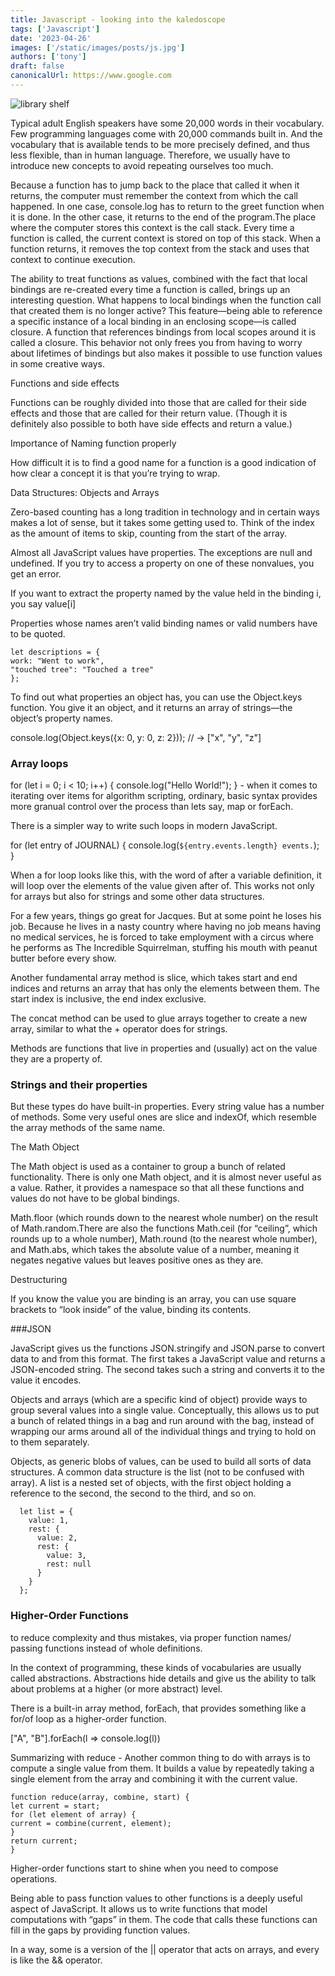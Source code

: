 ```yaml
---
title: Javascript - looking into the kaledoscope
tags: ['Javascript']
date: '2023-04-26'
images: ['/static/images/posts/js.jpg']
authors: ['tony']
draft: false
canonicalUrl: https://www.google.com
---
```


<Image
  className="w-full rounded-xl"
  alt="library shelf"
  src="/static/images/posts/js.jpg"
  layout="responsive"
  width={450}
  height={250}
/>

<TOCInline toc={props.toc} asDisclosure toHeading={3} />

Typical adult English speakers have some 20,000 words in their vocabulary. Few programming languages come with 20,000 commands built in. And the vocabulary that is available tends to be more precisely defined, and thus less flexible, than in human language. Therefore, we usually have to introduce new concepts to avoid repeating ourselves too much.

Because a function has to jump back to the place that called it when it returns, the computer must remember the context from which the call happened. In one case, console.log has to return to the greet function when it is done. In the other case, it returns to the end of the program.The place where the computer stores this context is the call stack. Every time a function is called, the current context is stored on top of this stack. When a function returns, it removes the top context from the stack and uses that context to continue execution.

The ability to treat functions as values, combined with the fact that local bindings are re-created every time a function is called, brings up an interesting question. What happens to local bindings when the function call that created them is no longer active? This feature—being able to reference a specific instance of a local binding in an enclosing scope—is called closure. A function that references bindings from local scopes around it is called a closure. This behavior not only frees you from having to worry about lifetimes of bindings but also makes it possible to use function values in some creative ways.

Functions and side effects

Functions can be roughly divided into those that are called for their side effects and those that are called for their return value. (Though it is definitely also possible to both have side effects and return a value.)

Importance of Naming function properly

How difficult it is to find a good name for a function is a good indication of how clear a concept it is that you’re trying to wrap.

Data Structures: Objects and Arrays

Zero-based counting has a long tradition in technology and in certain ways makes a lot of sense, but it takes some getting used to. Think of the index as the amount of items to skip, counting from the start of the array.

Almost all JavaScript values have properties. The exceptions are null and undefined. If you try to access a property on one of these nonvalues, you get an error.

If you want to extract the property named by the value held in the binding i, you say value[i]

Properties whose names aren’t valid binding names or valid numbers have to be quoted.

```
let descriptions = {
work: "Went to work",
"touched tree": "Touched a tree"
};

```

To find out what properties an object has, you can use the Object.keys function. You give it an object, and it returns an array of strings—the object’s property names.

console.log(Object.keys({x: 0, y: 0, z: 2}));
// → ["x", "y", "z"]

### Array loops

for (let i = 0; i < 10; i++) {
console.log("Hello World!");
} - when it comes to iterating over items for algorithm scripting, ordinary, basic syntax provides more granual control over the process than lets say, map or forEach.

There is a simpler way to write such loops in modern JavaScript.

for (let entry of JOURNAL) {
console.log(`${entry.events.length} events.`);
}

When a for loop looks like this, with the word of after a variable definition, it will loop over the elements of the value given after of. This works not only for arrays but also for strings and some other data structures.

For a few years, things go great for Jacques. But at some point he loses his job. Because he lives in a nasty country where having no job means having no medical services, he is forced to take employment with a circus where he performs as The Incredible Squirrelman, stuffing his mouth with peanut butter before every show.

Another fundamental array method is slice, which takes start and end indices and returns an array that has only the elements between them. The start index is inclusive, the end index exclusive.

The concat method can be used to glue arrays together to create a new array, similar to what the + operator does for strings.

Methods are functions that live in properties and (usually) act on the value they are a property of.

### Strings and their properties

But these types do have built-in properties. Every string value has a number of methods. Some very useful ones are slice and indexOf, which resemble the array methods of the same name.

The Math Object

The Math object is used as a container to group a bunch of related functionality. There is only one Math object, and it is almost never useful as a value. Rather, it provides a namespace so that all these functions and values do not have to be global bindings.

Math.floor (which rounds down to the nearest whole number) on the result of Math.random.There are also the functions Math.ceil (for “ceiling”, which rounds up to a whole number), Math.round (to the nearest whole number), and Math.abs, which takes the absolute value of a number, meaning it negates negative values but leaves positive ones as they are.

Destructuring

If you know the value you are binding is an array, you can use square brackets to “look inside” of the value, binding its contents.

###JSON

JavaScript gives us the functions JSON.stringify and JSON.parse to convert data to and from this format. The first takes a JavaScript value and returns a JSON-encoded string. The second takes such a string and converts it to the value it encodes.

Objects and arrays (which are a specific kind of object) provide ways to group several values into a single value. Conceptually, this allows us to put a bunch of related things in a bag and run around with the bag, instead of wrapping our arms around all of the individual things and trying to hold on to them separately.

Objects, as generic blobs of values, can be used to build all sorts of data structures. A common data structure is the list (not to be confused with array). A list is a nested set of objects, with the first object holding a reference to the second, the second to the third, and so on.

```
  let list = {
    value: 1,
    rest: {
      value: 2,
      rest: {
        value: 3,
        rest: null
      }
    }
  };
```

### Higher-Order Functions

to reduce complexity and thus mistakes, via proper function names/ passing functions instead of whole definitions.

In the context of programming, these kinds of vocabularies are usually called abstractions. Abstractions hide details and give us the ability to talk about problems at a higher (or more abstract) level.

There is a built-in array method, forEach, that provides something like a for/of loop as a higher-order function.

["A", "B"].forEach(l => console.log(l))

Summarizing with reduce - Another common thing to do with arrays is to compute a single value from them. It builds a value by repeatedly taking a single element from the array and combining it with the current value.

```
function reduce(array, combine, start) {
let current = start;
for (let element of array) {
current = combine(current, element);
}
return current;
}
```

Higher-order functions start to shine when you need to compose operations.

Being able to pass function values to other functions is a deeply useful aspect of JavaScript. It allows us to write functions that model computations with “gaps” in them. The code that calls these functions can fill in the gaps by providing function values.

In a way, some is a version of the || operator that acts on arrays, and every is like the && operator.
